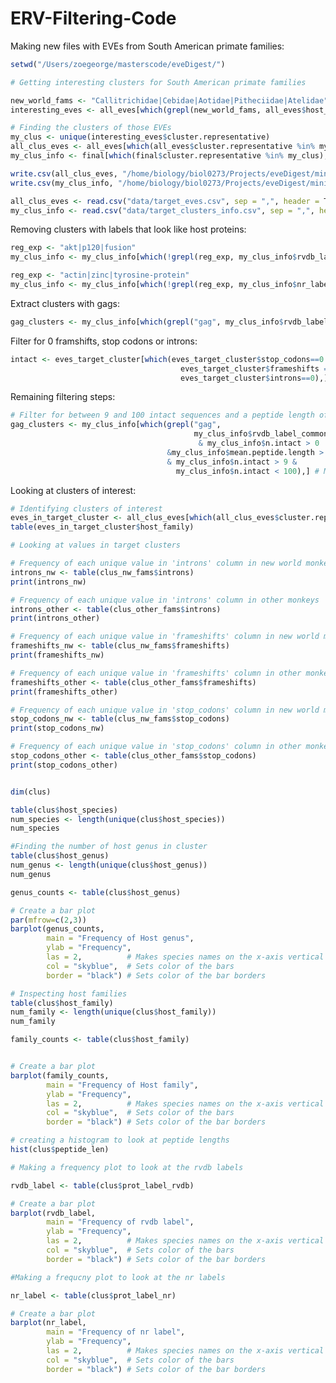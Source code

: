 # ERV-Filtering-Code

Making new files with EVEs from South American primate families:
```R
setwd("/Users/zoegeorge/masterscode/eveDigest/")

# Getting interesting clusters for South American primate families

new_world_fams <- "Callitrichidae|Cebidae|Aotidae|Pitheciidae|Atelidae"
interesting_eves <- all_eves[which(grepl(new_world_fams, all_eves$host_family)),]

# Finding the clusters of those EVEs
my_clus <- unique(interesting_eves$cluster.representative)
all_clus_eves <- all_eves[which(all_eves$cluster.representative %in% my_clus),]
my_clus_info <- final[which(final$cluster.representative %in% my_clus),]

write.csv(all_clus_eves, "/home/biology/biol0273/Projects/eveDigest/mining_results/all_primates/zoe_cluster_candidates/data_frames/target_eves.csv")
write.csv(my_clus_info, "/home/biology/biol0273/Projects/eveDigest/mining_results/all_primates/zoe_cluster_candidates/data_frames/target_clusters_info.csv")

all_clus_eves <- read.csv("data/target_eves.csv", sep = ",", header = T, row.names = NULL)
my_clus_info <- read.csv("data/target_clusters_info.csv", sep = ",", header = T, row.names = NULL)
```

Removing clusters with labels that look like host proteins:
```R
reg_exp <- "akt|p120|fusion"
my_clus_info <- my_clus_info[which(!grepl(reg_exp, my_clus_info$rvdb_label_common)),]

reg_exp <- "actin|zinc|tyrosine-protein"
my_clus_info <- my_clus_info[which(!grepl(reg_exp, my_clus_info$nr_label_common)),]
```

Extract clusters with gags:
```R
gag_clusters <- my_clus_info[which(grepl("gag", my_clus_info$rvdb_label_common, ignore.case = T)),]
```

Filter for 0 framshifts, stop codons or introns:
```R
intact <- eves_target_cluster[which(eves_target_cluster$stop_codons==0 & 
                                      eves_target_cluster$frameshifts == 0 &
                                      eves_target_cluster$introns==0),]
```

Remaining filtering steps: 
```R
# Filter for between 9 and 100 intact sequences and a peptide length of over 200
gag_clusters <- my_clus_info[which(grepl("gag",
                                         my_clus_info$rvdb_label_common, ignore.case = T) 
                                          & my_clus_info$n.intact > 0
                                   &my_clus_info$mean.peptide.length > 200
                                   & my_clus_info$n.intact > 9 & 
                                     my_clus_info$n.intact < 100),] # More than three intact sequences
```

Looking at clusters of interest:
```R
# Identifying clusters of interest
eves_in_target_cluster <- all_clus_eves[which(all_clus_eves$cluster.representative=="CAUYPB010090649.1:69547-71010|Alouatta"),]
table(eves_in_target_cluster$host_family)

# Looking at values in target clusters

# Frequency of each unique value in 'introns' column in new world monkeys
introns_nw <- table(clus_nw_fams$introns)
print(introns_nw)

# Frequency of each unique value in 'introns' column in other monkeys
introns_other <- table(clus_other_fams$introns)
print(introns_other)

# Frequency of each unique value in 'frameshifts' column in new world monkeys
frameshifts_nw <- table(clus_nw_fams$frameshifts)
print(frameshifts_nw)

# Frequency of each unique value in 'frameshifts' column in other monkeys
frameshifts_other <- table(clus_other_fams$frameshifts)
print(frameshifts_other)

# Frequency of each unique value in 'stop_codons' column in new world monkeys
stop_codons_nw <- table(clus_nw_fams$stop_codons)
print(stop_codons_nw)

# Frequency of each unique value in 'stop_codons' column in other monkeys
stop_codons_other <- table(clus_other_fams$stop_codons)
print(stop_codons_other)


dim(clus)

table(clus$host_species)
num_species <- length(unique(clus$host_species))
num_species

#Finding the number of host genus in cluster
table(clus$host_genus)
num_genus <- length(unique(clus$host_genus))
num_genus

genus_counts <- table(clus$host_genus)

# Create a bar plot
par(mfrow=c(2,3))
barplot(genus_counts, 
        main = "Frequency of Host genus",
        ylab = "Frequency",
        las = 2,          # Makes species names on the x-axis vertical for readability
        col = "skyblue",  # Sets color of the bars
        border = "black") # Sets color of the bar borders

# Inspecting host families
table(clus$host_family)
num_family <- length(unique(clus$host_family))
num_family

family_counts <- table(clus$host_family)


# Create a bar plot
barplot(family_counts, 
        main = "Frequency of Host family",
        ylab = "Frequency",
        las = 2,          # Makes species names on the x-axis vertical for readability
        col = "skyblue",  # Sets color of the bars
        border = "black") # Sets color of the bar borders

# creating a histogram to look at peptide lengths
hist(clus$peptide_len)

# Making a frequency plot to look at the rvdb labels

rvdb_label <- table(clus$prot_label_rvdb)

# Create a bar plot
barplot(rvdb_label, 
        main = "Frequency of rvdb label",
        ylab = "Frequency",
        las = 2,          # Makes species names on the x-axis vertical for readability
        col = "skyblue",  # Sets color of the bars
        border = "black") # Sets color of the bar borders

#Making a frequcny plot to look at the nr labels 

nr_label <- table(clus$prot_label_nr)

# Create a bar plot
barplot(nr_label, 
        main = "Frequency of nr label",
        ylab = "Frequency",
        las = 2,          # Makes species names on the x-axis vertical for readability
        col = "skyblue",  # Sets color of the bars
        border = "black") # Sets color of the bar borders

```
